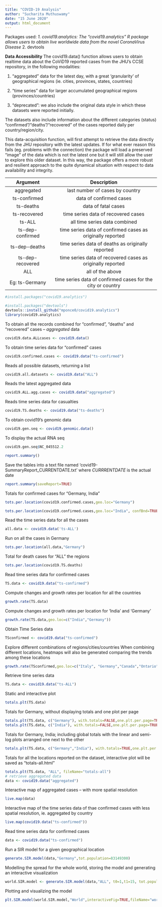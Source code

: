 ```yaml
---
title: "COVID-19 Analysis"
author: "Sucharita Muthuswamy"
date: "15 June 2020"
output: html_document
---
```

Packages used:
*1. covid19.analytics: The "covid19.analytics" R package allows users to obtain live worldwide data from the novel CoronaVirus Disease
*2. devtools


**Data Accessibility**
The covid19.data() function allows users to obtain realtime data about the CoViD19 reported cases from the JHU's CCSE repository, in the following modalities:

1. "aggregated" data for the latest day, with a great 'granularity' of geographical regions (ie. cities, provinces, states, countries)

2. "time series" data for larger accumulated geographical regions (provinces/countries)

3. "deprecated": we also include the original data style in which these datasets were reported initially.

The datasets also include information about the different categories (status) "confirmed"/"deaths"/"recovered" of the cases reported daily per country/region/city.

This data-acquisition function, will first attempt to retrieve the data directly from the JHU repository with the latest updates. If for what ever reason this fails (eg. problems with the connection) the package will load a preserved "image" of the data which is not the latest one but it will still allow the user to explore this older dataset. In this way, the package offers a more robust and resilient approach to the quite dynamical situation with respect to data availability and integrity.


|Argument                   | Description                                                   |
|:-------------------------:|:-------------------------------------------------------------:|
|aggregated                 | last number of cases by country                               |
|ts-confirmed               | data of confirmed cases                                       |
|ts-deaths                  | data of fatal cases                                           |
|ts-recovered               | time series data of recovered cases                           |
|ts-ALL                     | all time series data combined                                 |
|ts-dep-confirmed           | time series data of confirmed cases as originally reported    |
|ts-dep-deaths              | time series data of deaths as originally reported             |
|ts-dep-recovered           | time series data of recovered cases as originally reported    |
|ALL                        | all of the above                                              |
|Eg: ts-Germany             | time series data of confirmed cases for the city or country   |

```r
#install.packages("covid19.analytics")

#install.packages("devtools")
devtools::install_github("mponce0/covid19.analytics")
library(covid19.analytics)
```

To obtain all the records combined for "confirmed", "deaths" and "recovered" cases -- *aggregated* data
```r
covid19.data.ALLcases <- covid19.data()
```

To obtain time series data for "confirmed" cases
```r
covid19.confirmed.cases <- covid19.data("ts-confirmed")
```

Reads all possible datasets, returning a list
```r
covid19.all.datasets <- covid19.data("ALL")
```

Reads the latest aggregated data
```r
covid19.ALL.agg.cases <- covid19.data("aggregated")
```

Reads time series data for casualties
```r
covid19.TS.deaths <- covid19.data("ts-deaths")
```

To obtain covid19's genomic data
```r
covid19.gen.seq <- covid19.genomic.data()
```

To display the actual RNA seq
```r
covid19.gen.seq$NC_045512.2

report.summary()
```

Save the tables into a text file named 'covid19-SummaryReport_CURRENTDATE.txt'
where *CURRRENTDATE* is the actual date
```r
report.summary(saveReport=TRUE)
```

Totals for confirmed cases for "Germany, India"
```r
tots.per.location(covid19.confirmed.cases,geo.loc="Germany")

tots.per.location(covid19.confirmed.cases,geo.loc="India", confBnd=TRUE)
```

Read the time series data for all the cases
```r
all.data <- covid19.data('ts-ALL')
```

Run on all the cases in Germany
```r
tots.per.location(all.data,"Germany")
```

Total for death cases for "ALL" the regions
```r
tots.per.location(covid19.TS.deaths)
```




Read time series data for confirmed cases
```r
TS.data <- covid19.data("ts-confirmed")
```

Compute changes and growth rates per location for all the countries
```r
growth.rate(TS.data)
```

Compute changes and growth rates per location for 'India' and 'Germany'
```r
growth.rate(TS.data,geo.loc=c("India","Germany"))
```


Obtain Time Series data
```r
TSconfirmed <- covid19.data("ts-confirmed")
```

Explore different combinations of regions/cities/countries
When combining different locations, heatmaps will also be generated comparing the trends among these locations
```r
growth.rate(TSconfirmed,geo.loc=c("Italy", "Germany","Canada","Ontario","Tamil Nadu"))
```

Retrieve time series data
```r
TS.data <- covid19.data("ts-ALL")
```

Static and interactive plot
```r
totals.plt(TS.data)
```

Totals for Germany, without displaying totals and one plot per page
```r
totals.plt(TS.data, c("Germany"), with.totals=FALSE,one.plt.per.page=TRUE)
totals.plt(TS.data, c("India"), with.totals=FALSE,one.plt.per.page=TRUE)
```

Totals for Germany, India; including global totals with the linear and semi-log plots arranged one next to the other
```r
totals.plt(TS.data, c("Germany","India"), with.totals=TRUE,one.plt.per.page=FALSE)
```

Totals for all the locations reported on the dataset, interactive plot will be saved as "totals-all.html"
```r
totals.plt(TS.data, "ALL", fileName="totals-all")
# retrieve aggregated data
data <- covid19.data("aggregated")
```

Interactive map of aggregated cases -- with more spatial resolution
```r
live.map(data)
```

Interactive map of the time series data of thae confirmed cases with less spatial resolution, ie. aggregated by country
```r
live.map(covid19.data("ts-confirmed"))
```

Read time series data for confirmed cases
```r
data <- covid19.data("ts-confirmed")
```

Run a SIR model for a given geographical location
```r
generate.SIR.model(data,"Germany",tot.population=83149300)
```

Modelling the spread for the whole world, storing the model and generating an interactive visualization
```r
world.SIR.model <- generate.SIR.model(data,"ALL", t0=1,t1=15, tot.population=7.8e9, staticPlt=FALSE)
```

Plotting and visualizing the model
```r
plt.SIR.model(world.SIR.model,"World",interactiveFig=TRUE,fileName="world.SIR.model")
```